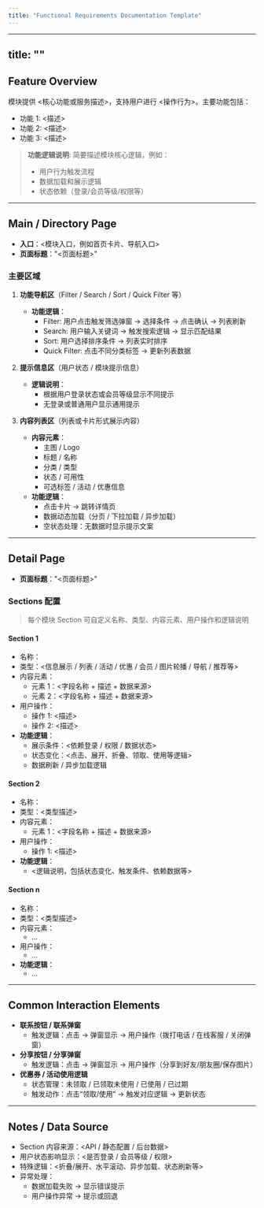 ```yaml
---
title: "Functional Requirements Documentation Template"
---
```


---
title: "<Module Name>"
---

## Feature Overview

<Module Name> 模块提供 <核心功能或服务描述>，支持用户进行 <操作行为>。主要功能包括：
- 功能 1: <描述>  
- 功能 2: <描述>  
- 功能 3: <描述>  

> **功能逻辑说明**: 简要描述模块核心逻辑，例如：
> - 用户行为触发流程  
> - 数据加载和展示逻辑  
> - 状态依赖（登录/会员等级/权限等）

---

## Main / Directory Page

- **入口**：<模块入口，例如首页卡片、导航入口>  
- **页面标题**："<页面标题>"  

### 主要区域
1. **功能导航区**（Filter / Search / Sort / Quick Filter 等）  
   - **功能逻辑**：
     - Filter: 用户点击触发筛选弹窗 → 选择条件 → 点击确认 → 列表刷新  
     - Search: 用户输入关键词 → 触发搜索逻辑 → 显示匹配结果  
     - Sort: 用户选择排序条件 → 列表实时排序  
     - Quick Filter: 点击不同分类标签 → 更新列表数据  

2. **提示信息区**（用户状态 / 模块提示信息）  
   - **逻辑说明**：
     - 根据用户登录状态或会员等级显示不同提示  
     - 无登录或普通用户显示通用提示  

3. **内容列表区**（列表或卡片形式展示内容）  
   - **内容元素**：
     - 主图 / Logo  
     - 标题 / 名称  
     - 分类 / 类型  
     - 状态 / 可用性  
     - 可选标签 / 活动 / 优惠信息  
   - **功能逻辑**：
     - 点击卡片 → 跳转详情页  
     - 数据动态加载（分页 / 下拉加载 / 异步加载）  
     - 空状态处理：无数据时显示提示文案  

---

## Detail Page

- **页面标题**："<页面标题>"

### Sections 配置
> 每个模块 Section 可自定义名称、类型、内容元素、用户操作和逻辑说明

#### Section 1
- 名称：<Section Name>  
- 类型：<信息展示 / 列表 / 活动 / 优惠 / 会员 / 图片轮播 / 导航 / 推荐等>  
- 内容元素：
  - 元素 1：<字段名称 + 描述 + 数据来源>  
  - 元素 2：<字段名称 + 描述 + 数据来源>  
- 用户操作：
  - 操作 1: <描述>  
  - 操作 2: <描述>  
- **功能逻辑**：
  - 展示条件：<依赖登录 / 权限 / 数据状态>  
  - 状态变化：<点击、展开、折叠、领取、使用等逻辑>  
  - 数据刷新 / 异步加载逻辑  

#### Section 2
- 名称：<Section Name>  
- 类型：<类型描述>  
- 内容元素：
  - 元素 1：<字段名称 + 描述 + 数据来源>  
- 用户操作：
  - 操作 1: <描述>  
- **功能逻辑**：
  - <逻辑说明，包括状态变化、触发条件、依赖数据等>

#### Section n
- 名称：<Section Name>  
- 类型：<类型描述>  
- 内容元素：
  - …  
- 用户操作：
  - …  
- **功能逻辑**：
  - …  

---

## Common Interaction Elements

- **联系按钮 / 联系弹窗**  
  - 触发逻辑：点击 → 弹窗显示 → 用户操作（拨打电话 / 在线客服 / 关闭弹窗）  
- **分享按钮 / 分享弹窗**  
  - 触发逻辑：点击 → 弹窗显示 → 用户操作（分享到好友/朋友圈/保存图片）  
- **优惠券 / 活动使用逻辑**  
  - 状态管理：未领取 / 已领取未使用 / 已使用 / 已过期  
  - 触发动作：点击“领取/使用” → 触发对应逻辑 → 更新状态  

---

## Notes / Data Source

- Section 内容来源：<API / 静态配置 / 后台数据>  
- 用户状态影响显示：<是否登录 / 会员等级 / 权限>  
- 特殊逻辑：<折叠/展开、水平滚动、异步加载、状态刷新等>  
- 异常处理：
  - 数据加载失败 → 显示错误提示  
  - 用户操作异常 → 提示或回退  

